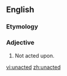 ==English==

===Etymology===
{{prefix|un|acted|lang=en}}

===Adjective===
{{en-adj|-}}

#Not acted upon.

[[vi:unacted]]
[[zh:unacted]]